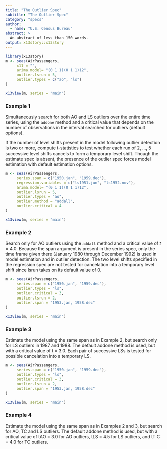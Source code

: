 ---
title: "The Outlier Spec"
subtitle: "The Outlier Spec"
category: "specs"
author:
  - name: "U.S. Census Bureau"
abstract: >
  An abstract of less than 150 words.
output: x13story::x13story
---



```{r, echo = FALSE, fig.width = 11, fig.height = 6}
library(x13story)
m <- seas(AirPassengers, 
     x11 = "",
     arima.model= "(0 1 1)(0 1 1)12",
     outlier.lsrun = 5, 
     outlier.types = c("ao", "ls")
)

x13view(m, series = "main")
```

### Example 1

Simultaneously search for both AO and LS outliers over the entire time series,
using the `addone` method and a critical value that depends on the number of
observations in the interval searched for outliers (default options). 

If the number of level shifts present in the model following outlier detection
is two or more, compute t-statistics to test whether each run of 2, ..., 5
successive level shifts cancels to form a temporary level shift. Though the
estimate spec is absent, the presence of the outlier spec forces model
estimation with default estimation options.



```{r, echo = FALSE, fig.width = 11, fig.height = 6}

m <- seas(AirPassengers, 
     series.span = c("1950.jan", "1959.dec"),
     regression.variables = c("ls1951.jun", "ls1952.nov"),
     arima.model= "(0 1 1)(0 1 1)12",
     outlier.lsrun = 5, 
     outlier.types = "ao",
     outlier.method = "addall",
     outlier.critical = 4
)

x13view(m, series = "main")
```

### Example 2

Search only for AO outliers using the `addall` method and a critical value of $t = 4.0$. Because the span argument is present in the series spec, only the time frame given there (January 1980 through December 1992) is used in model estimation and in outlier detection. The two level shifts specified in the regression spec are not tested for cancelation into a temporary level shift since lsrun takes on its default value of 0.




```{r, echo = FALSE, fig.width = 11, fig.height = 6}

m <- seas(AirPassengers, 
     series.span = c("1950.jan", "1959.dec"),
     outlier.types = "ls",
     outlier.critical = 3,
     outlier.lsrun = 2, 
     outlier.span = "1953.jan, 1958.dec"
)

x13view(m, series = "main")
```

### Example 3

Estimate the model using the same span as in Example 2, but search only for LS outliers in 1987 and 1988. The default addone method is used, but with a critical value of t = 3.0. Each pair of successive LSs is tested for possible cancelation into a temporary LS.


```{r, echo = FALSE, fig.width = 11, fig.height = 6}

m <- seas(AirPassengers, 
     series.span = c("1950.jan", "1959.dec"),
     outlier.types = "ls",
     outlier.critical = 3,
     outlier.lsrun = 2, 
     outlier.span = "1953.jan, 1958.dec"
)

x13view(m, series = "main")
```

### Example 4

Estimate the model using the same span as in Examples 2 and 3, but search for AO, TC and LS outliers. The default addone method is used, but with a critical value of tAO = 3.0 for AO outliers, tLS = 4.5 for LS outliers, and tT C = 4.0 for TC outliers.





